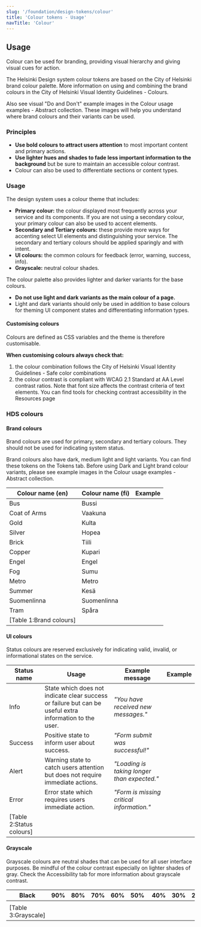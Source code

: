 ```yaml
---
slug: '/foundation/design-tokens/colour'
title: 'Colour tokens - Usage'
navTitle: 'Colour'
---
```




## Usage

Colour can be used for branding, providing visual hierarchy and giving visual cues for action.

The Helsinki Design system colour tokens are based on the City of Helsinki brand colour palette. More information on using and combining the brand colours in the <ExternalLink href="https://brand.hel.fi/en/colours/">City of Helsinki Visual Identity Guidelines - Colours</ExternalLink>.

Also see visual "Do and Don't" example images in the <ExternalLink href="https://share.goabstract.com/30c40134-681b-4f96-9dfc-ee6d32c2f1eb">Colour usage examples - Abstract collection</ExternalLink>. These images will help you understand where brand colours and their variants can be used.

### Principles

- **Use bold colours to attract users attention** to most important content and primary actions.
- **Use lighter hues and shades to fade less important information to the background** but be sure to maintain an accessible colour contrast.
- Colour can also be used to differentiate sections or content types.

### Usage

The design system uses a colour theme that includes:

- **Primary colour:** the colour displayed most frequently across your service and its components. If you are not using a secondary colour, your primary colour can also be used to accent elements.
- **Secondary and Tertiary colours:** these provide more ways for accenting select UI elements and distinguishing your service. The secondary and tertiary colours should be applied sparingly and with intent.
- **UI colours:** the common colours for feedback (error, warning, success, info).
- **Grayscale:** neutral colour shades.

The colour palette also provides lighter and darker variants for the base colours.

- **Do not use light and dark variants as the main colour of a page.**
- Light and dark variants should only be used in addition to base colours for theming UI component states and differentiating information types.

#### Customising colours

Colours are defined as <ExternalLink href="https://developer.mozilla.org/en-US/docs/Web/CSS/var">CSS variables</ExternalLink> and the theme is therefore customisable.

**When customising colours always check that:**

1. the colour combination follows the <ExternalLink href="https://brand.hel.fi/en/colours/#safe-color-combinations">City of Helsinki Visual Identity Guidelines - Safe color combinations</ExternalLink>
2. the colour contrast is compliant with <ExternalLink href="https://www.w3.org/TR/WCAG21/#contrast-minimum">WCAG 2.1 Standard at AA Level contrast ratios</ExternalLink>. Note that font size affects the contrast criteria of text elements. You can find tools for checking contrast accessibility in the <InternalLink size="M" href="/about/resources"> Resources page</InternalLink>

### HDS colours

#### Brand colours

Brand colours are used for primary, secondary and tertiary colours. They should not be used for indicating system status.

Brand colours also have dark, medium light and light variants. You can find these tokens on the Tokens tab. Before using Dark and Light brand colour variants, please see example images in the <ExternalLink href="https://share.goabstract.com/30c40134-681b-4f96-9dfc-ee6d32c2f1eb">Colour usage examples - Abstract collection</ExternalLink>.

| Colour name (en)        | Colour name (fi) | Example                                                                                     |
| ----------------------- | ---------------- | ------------------------------------------------------------------------------------------- |
| Bus                     | Bussi            | <ColorExample color="var(--color-bus)" name="Bus brand colour example" />                   |
| Coat of Arms            | Vaakuna          | <ColorExample color="var(--color-coat-of-arms)" name="Coat of Arms brand colour example" /> |
| Gold                    | Kulta            | <ColorExample color="var(--color-gold)" name="Gold brand colour example" />                 |
| Silver                  | Hopea            | <ColorExample color="var(--color-silver)" name="Silver brand colour example" />             |
| Brick                   | Tiili            | <ColorExample color="var(--color-brick)" name="Brick brand colour example" />               |
| Copper                  | Kupari           | <ColorExample color="var(--color-copper)" name="Copper brand colour example" />             |
| Engel                   | Engel            | <ColorExample color="var(--color-engel)" name="Engel brand colour example" />               |
| Fog                     | Sumu             | <ColorExample color="var(--color-fog)" name="Fog brand colour example" />                   |
| Metro                   | Metro            | <ColorExample color="var(--color-metro)" name="Metro brand colour example" />               |
| Summer                  | Kesä             | <ColorExample color="var(--color-summer)" name="Kesä brand colour example" />               |
| Suomenlinna             | Suomenlinna      | <ColorExample color="var(--color-suomenlinna)" name="Suomenlinna brand colour example" />   |
| Tram                    | Spåra            | <ColorExample color="var(--color-tram)" name="Tram brand colour example" />                 |
| [Table 1:Brand colours] |

#### UI colours

Status colours are reserved exclusively for indicating valid, invalid, or informational states on the service.

| Status name              | Usage                                                                                                   | Example message                             | Example                                                                            |
| ------------------------ | ------------------------------------------------------------------------------------------------------- | ------------------------------------------- | ---------------------------------------------------------------------------------- |
| Info                     | State which does not indicate clear success or failure but can be useful extra information to the user. | _"You have received new messages."_         | <ColorExample color="var(--color-info)" name="Info status colour example" />       |
| Success                  | Positive state to inform user about success.                                                            | _"Form submit was successful!"_             | <ColorExample color="var(--color-success)" name="Success status colour example" /> |
| Alert                    | Warning state to catch users attention but does not require immediate actions.                          | _"Loading is taking longer than expected."_ | <ColorExample color="var(--color-alert)" name="Alert status colour example" />     |
| Error                    | Error state which requires users immediate action.                                                      | _"Form is missing critical information."_   | <ColorExample color="var(--color-error)" name="Error status colour example" />     |
| [Table 2:Status colours] |

#### Grayscale

Grayscale colours are neutral shades that can be used for all user interface purposes. Be mindful of the colour contrast especially on lighter shades of gray. Check the Accessibility tab for more information about grayscale contrast.

| Black                                                                   | 90%                                                                           | 80%                                                                           | 70%                                                                           | 60%                                                                           | 50%                                                                          | 40%                                                                           | 30%                                                                           | 20%                                                                           | 10%                                                                           | 5%                                                                          | White                                                                   |
| ----------------------------------------------------------------------- | ----------------------------------------------------------------------------- | ----------------------------------------------------------------------------- | ----------------------------------------------------------------------------- | ----------------------------------------------------------------------------- | ---------------------------------------------------------------------------- | ----------------------------------------------------------------------------- | ----------------------------------------------------------------------------- | ----------------------------------------------------------------------------- | ----------------------------------------------------------------------------- | --------------------------------------------------------------------------- | ----------------------------------------------------------------------- |
| <ColorExample color="var(--color-black)" name="Black colour example" /> | <ColorExample color="var(--color-black-90)" name="Black-90 colour example" /> | <ColorExample color="var(--color-black-80)" name="Black-80 colour example" /> | <ColorExample color="var(--color-black-70)" name="Black-70 colour example" /> | <ColorExample color="var(--color-black-60)" name="Black-60 colour example" /> | <ColorExample color="var(--color-black-50)" name="Blac-50 colour example" /> | <ColorExample color="var(--color-black-40)" name="Black-40 colour example" /> | <ColorExample color="var(--color-black-30)" name="Black-30 colour example" /> | <ColorExample color="var(--color-black-20)" name="Black-20 colour example" /> | <ColorExample color="var(--color-black-10)" name="Black-10 colour example" /> | <ColorExample color="var(--color-black-5)" name="Black-5 colour example" /> | <ColorExample color="var(--color-white)" name="White colour example" /> |
| [Table 3:Grayscale]                                                     |
